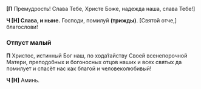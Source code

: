 **[П** Премудрость! Слава Тебе, Христе Боже, надежда наша, слава Тебе!<R>]</R>

**Ч [Н] Слава, и ныне.** Господи, помилуй **(трижды)**. <R>[</R>Святой отче,<R>]</R> благослови!

### Отпуст малый

**П** Христос, истинный Бог наш, по хода́тайству Своей всенепорочной Матери, преподобных и богоносных отцов наших и всех святых да помилует и спасёт нас как благой и человеколюбивый!

**Ч [Н]** Аминь.

